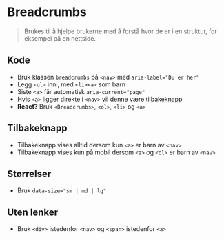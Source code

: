 
<Meta of={stories} />

# Breadcrumbs

> Brukes til å hjelpe brukerne med å forstå hvor de er i en struktur, for eksempel på en nettside. 

## Kode
- Bruk klassen `breadcrumbs` på `<nav>` med `aria-label="Du er her"`
- Legg `<ol>` inni, med `<li><a>` som barn
- Siste `<a>` får automatisk `aria-current="page"`
- Hvis `<a>` ligger direkte i `<nav>` vil denne være [tilbakeknapp](#tilbakeknapp)
- **React?** Bruk `<Breadcrumbs>`, `<ol>`, `<li>` og `<a>`

<Canvas of={stories.Default} />

## Tilbakeknapp
- Tilbakeknapp vises alltid dersom kun `<a>` er barn av `<nav>`
- Tilbakeknapp vises kun på mobil dersom `<a>` og `<ol>` er barn av `<nav>`

<Canvas of={stories.WithBackbutton} />

## Størrelser
- Bruk `data-size="sm | md | lg"`

<Canvas of={stories.Sizes} />

## Uten lenker
- Bruk `<div>` istedenfor `<nav>` og `<span>` istedenfor `<a>`

<Canvas of={stories.WithoutLinks} />

<CssVariables component="breadcrumbs" />